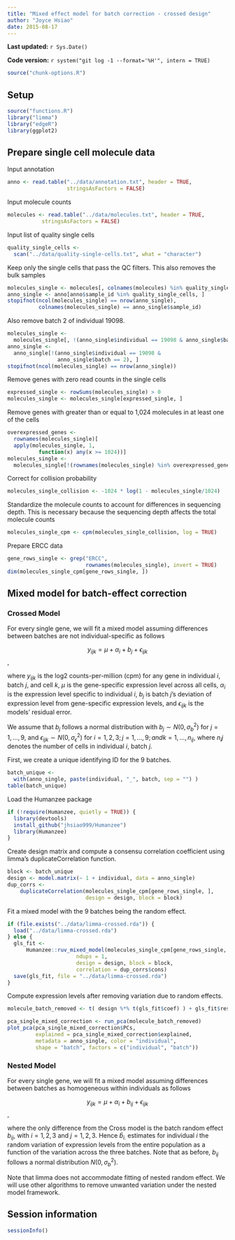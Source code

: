 ```yaml
---
title: "Mixed effect model for batch correction - crossed design"
author: "Joyce Hsiao"
date: 2015-08-17
---
```


**Last updated:** `r Sys.Date()`

**Code version:** `r system("git log -1 --format='%H'", intern = TRUE)`

```r
source("chunk-options.R")
```


## Setup
```r
source("functions.R")
library("limma")
library("edgeR")
library(ggplot2)
```

## Prepare single cell molecule data


Input annotation

```r
anno <- read.table("../data/annotation.txt", header = TRUE,
                   stringsAsFactors = FALSE)
```


Input molecule counts

```r
molecules <- read.table("../data/molecules.txt", header = TRUE,
           stringsAsFactors = FALSE)
```


Input list of quality single cells

```r
quality_single_cells <-
  scan("../data/quality-single-cells.txt", what = "character")
```


Keep only the single cells that pass the QC filters. This also removes the bulk samples

```r
molecules_single <- molecules[, colnames(molecules) %in% quality_single_cells]
anno_single <- anno[anno$sample_id %in% quality_single_cells, ]
stopifnot(ncol(molecules_single) == nrow(anno_single),
          colnames(molecules_single) == anno_single$sample_id)
```


Also remove batch 2 of individual 19098.

```r
molecules_single <- 
  molecules_single[, !(anno_single$individual == 19098 & anno_single$batch == 2)]
anno_single <- 
  anno_single[!(anno_single$individual == 19098 & 
                anno_single$batch == 2), ]
stopifnot(ncol(molecules_single) == nrow(anno_single))
```


Remove genes with zero read counts in the single cells
```r
expressed_single <- rowSums(molecules_single) > 0
molecules_single <- molecules_single[expressed_single, ]
```


Remove genes with greater than or equal to 1,024 molecules 
in at least one of the cells

```r
overexpressed_genes <- 
  rownames(molecules_single)[ 
  apply(molecules_single, 1, 
          function(x) any(x >= 1024))]
molecules_single <-
  molecules_single[!(rownames(molecules_single) %in% overexpressed_genes), ]
```


Correct for collision probability

```r
molecules_single_collision <- -1024 * log(1 - molecules_single/1024)
```


Standardize the molecule counts to account for differences in sequencing
depth. This is necessary because the sequencing depth affects the total
molecule counts

```r
molecules_single_cpm <- cpm(molecules_single_collision, log = TRUE)
```


Prepare ERCC data
```r
gene_rows_single <- grep("ERCC", 
                         rownames(molecules_single), invert = TRUE)
dim(molecules_single_cpm[gene_rows_single, ])
```


## Mixed model for batch-effect correction

### Crossed Model

For every single gene, we will fit a mixed model assuming
differences between batches are not individual-specific as follows

$$ y_{ijk} = \mu + \alpha_i + b_j + \epsilon_{ijk} $$,

where $y_{ijk}$ is the log2 counts-per-million (cpm) for any gene 
in individual $i$, batch $j$, and cell $k$, $\mu$ is the gene-specific
expression level across all cells, $\alpha_i$ is the expression level
specific to individual $i$, $b_j$ is batch $j$'s deviation of expression
level from gene-specific expression levels, and $\epsilon_{ijk}$ is 
the models' residual error. 

We assume that $b_j$ follows a normal distribution with $b_j \sim N(0, \sigma^2_b)$ for $j = 1, \dots, 9$, and $\epsilon_{ijk} \sim N(0, \sigma^2_\epsilon)$ for $i = 1, 2, 3; j = 1, \dots, 9; and k = 1, \dots, n_{ij}$, where $n_ij$ denotes the number of cells in individual $i$, batch $j$. 


First, we create a unique identifying ID for the 9 batches.

```r
batch_unique <- 
  with(anno_single, paste(individual, "_", batch, sep = "") )
table(batch_unique)
```

Load the Humanzee package

```r
if (!require(Humanzee, quietly = TRUE)) {
  library(devtools)
  install_github("jhsiao999/Humanzee")
  library(Humanzee)
}
```

Create design matrix and compute a consensu correlation coefficient using
limma's duplicateCorrelation function.

```r
block <- batch_unique
design <- model.matrix(~ 1 + individual, data = anno_single)
dup_corrs <- 
    duplicateCorrelation(molecules_single_cpm[gene_rows_single, ],
                         design = design, block = block)
```

Fit a mixed model with the 9 batches being the random effect.

```r
if (file.exists("../data/limma-crossed.rda")) {
  load("../data/limma-crossed.rda")
} else {
  gls_fit <-
      Humanzee::ruv_mixed_model(molecules_single_cpm[gene_rows_single, ],
                      ndups = 1,
                      design = design, block = block,
                      correlation = dup_corrs$cons)
  save(gls_fit, file = "../data/limma-crossed.rda")
}
```

Compute expression levels after removing variation due to random effects.

```r
molecule_batch_removed <- t( design %*% t(gls_fit$coef) ) + gls_fit$resid

pca_single_mixed_correction <- run_pca(molecule_batch_removed)
plot_pca(pca_single_mixed_correction$PCs, 
         explained = pca_single_mixed_correction$explained,
         metadata = anno_single, color = "individual",
         shape = "batch", factors = c("individual", "batch"))
```


### Nested Model

For every single gene, we will fit a mixed model assuming
differences between batches as homogeneous within individuals as follows

$$ y_{ijk} = \mu + \alpha_i + b_{ij} + \epsilon_{ijk} $$,

where the only difference from the Cross model is the batch random effect $b_{ij}$, with $i = 1, 2, 3$ and $j = 1, 2, 3$. Hence $\hat{b}_{i.}$ estimates for individual $i$ the random variation of expression levels from the entire population as a function of the variation across the three batches. Note that as before, $b_{ij}$ follows a normal distribution $N(0, \sigma^2_{b})$. 

Note that limma does not accommodate fitting of nested random effect. We will use other algorithms to remove unwanted variation under the nested model framework.



## Session information

```r
sessionInfo()
```
